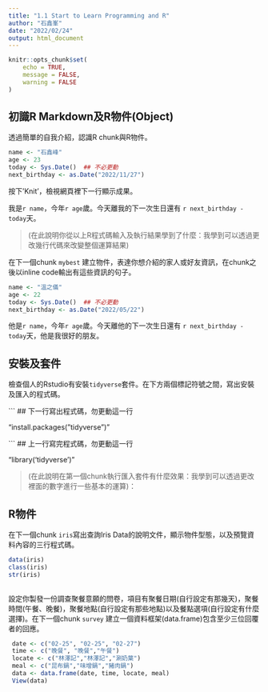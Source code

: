 ```yaml
---
title: "1.1 Start to Learn Programming and R"
author: "石鑫峯"   
date: "2022/02/24"            
output: html_document
---
```


```r
knitr::opts_chunk$set(
	echo = TRUE,
	message = FALSE,
	warning = FALSE
)
```

## 初識R Markdown及R物件(Object)

透過簡單的自我介紹，認識R chunk與R物件。

```r
name <- "石鑫峰"  
age <- 23     
today <- Sys.Date()  ## 不必更動
next_birthday <- as.Date("2022/11/27")  
```

按下'Knit'，檢視網頁裡下一行顯示成果。

我是`r name`，今年`r age`歲。今天離我的下一次生日還有 `r next_birthday - today`天。

> (在此說明你從以上R程式碼輸入及執行結果學到了什麼：我學到可以透過更改幾行代碼來改變整個運算結果)



在下一個chunk `mybest` 建立物件，表達你想介紹的家人或好友資訊，在chunk之後以inline code輸出有這些資訊的句子。

```r
name <- "溫之儀"  
age <- 22     
today <- Sys.Date()  ## 不必更動
next_birthday <- as.Date("2022/05/22")  
```

他是`r name`，今年`r age`歲。今天離他的下一次生日還有 `r next_birthday - today`天，他是我很好的朋友。


## 安裝及套件

檢查個人的Rstudio有安裝``tidyverse``套件。在下方兩個標記符號之間，寫出安裝及匯入的程式碼。


``` ## 下一行寫出程式碼，勿更動這一行

"install.packages("tidyverse")"

``` ## 上一行寫完程式碼，勿更動這一行

"library('tidyverse')"

> (在此說明在第一個chunk執行匯入套件有什麼效果：我學到可以透過更改裡面的數字進行一些基本的運算)：


## R物件

在下一個chunk `iris`寫出查詢Iris Data的說明文件，顯示物件型態，以及預覽資料內容的三行程式碼。

```r
data(iris)
class(iris)
str(iris)
 
```

設定你製發一份調查聚餐意願的問卷，項目有聚餐日期(自行設定有那幾天)，聚餐時間(午餐、晚餐)，聚餐地點(自行設定有那些地點)以及餐點選項(自行設定有什麼選擇)。在下一個chunk `survey` 建立一個資料框架(data.frame)包含至少三位回覆者的回應。

```r
 date <- c("02-25", "02-25", "02-27")
 time <- c("晚餐", "晚餐","午餐")
 locate <- c("林澤記","林澤記","涮奶葉")
 meal <- c("昆布鍋","味增鍋","豬肉鍋")
 data <- data.frame(date, time, locate, meal)
 View(data) 
```

